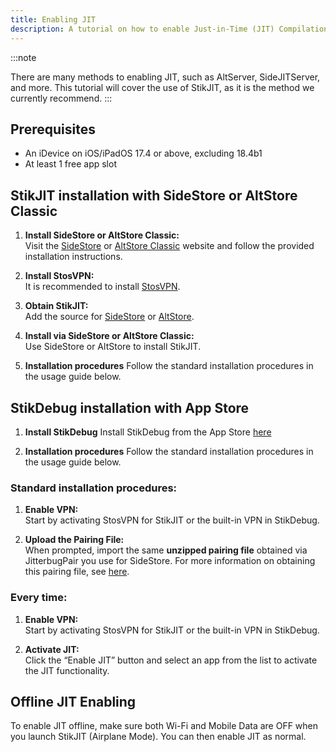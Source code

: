 ```yaml
---
title: Enabling JIT
description: A tutorial on how to enable Just-in-Time (JIT) Compilation for apps that require it.
---
```


:::note

There are many methods to enabling JIT, such as AltServer, SideJITServer, and more. This tutorial will cover the use of StikJIT, as it is the method we currently recommend.
:::

## Prerequisites
* An iDevice on iOS/iPadOS 17.4 or above, excluding 18.4b1
* At least 1 free app slot

## StikJIT installation with SideStore or AltStore Classic

1. **Install SideStore or AltStore Classic:**  
   Visit the [SideStore](https://sidestore.io/#get-started) or [AltStore Classic](https://altstore.io) website and follow the provided installation instructions.

2. **Install StosVPN:**  
   It is recommended to install [StosVPN](https://apps.apple.com/us/app/stosvpn/id6744003051).
   
4. **Obtain StikJIT:**  
   Add the source for [SideStore](https://tinyurl.com/SideStoreStikJIT) or [AltStore](https://tinyurl.com/AltstoreStikJIT).

5. **Install via SideStore or AltStore Classic:**  
   Use SideStore or AltStore to install StikJIT.

6. **Installation procedures**
   Follow the standard installation procedures in the usage guide below.

## StikDebug installation with App Store

1. **Install StikDebug**
   Install StikDebug from the App Store [here](https://apps.apple.com/us/app/stikdebug/id6744045754)

2. **Installation procedures**
   Follow the standard installation procedures in the usage guide below.

### Standard installation procedures:

   
1. **Enable VPN:**  
   Start by activating StosVPN for StikJIT or the built-in VPN in StikDebug.

2. **Upload the Pairing File:**  
   When prompted, import the same **unzipped pairing file** obtained via JitterbugPair you use for SideStore. For more information on obtaining this pairing file, see [here](installation/pairing-file).

### Every time:

1. **Enable VPN:**  
   Start by activating StosVPN for StikJIT or the built-in VPN in StikDebug.
   
2. **Activate JIT:**  
   Click the “Enable JIT” button and select an app from the list to activate the JIT functionality.

## Offline JIT Enabling
To enable JIT offline, make sure both Wi-Fi and Mobile Data are OFF when you launch StikJIT (Airplane Mode). You can then enable JIT as normal.
